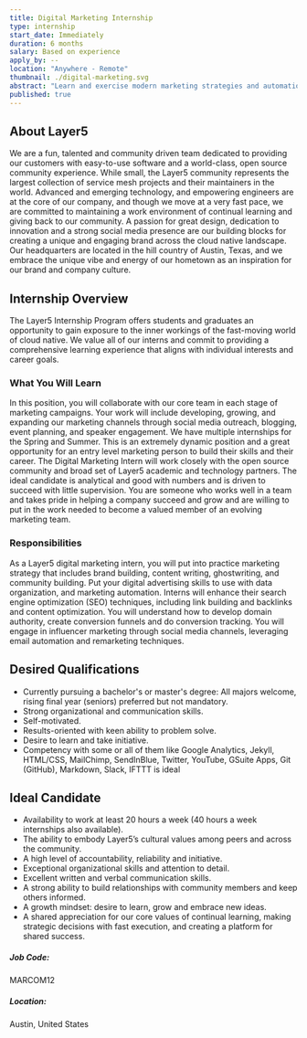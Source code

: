 ```yaml
---
title: Digital Marketing Internship
type: internship
start_date: Immediately
duration: 6 months
salary: Based on experience
apply_by: --
location: "Anywhere - Remote"
thumbnail: ./digital-marketing.svg
abstract: "Learn and exercise modern marketing strategies and automation as a Layer5 Digital Marketing Intern."
published: true
---
```




<CareerWrapper>
    <div className="body-sections">
        <h2 className="body-headers">About Layer5</h2>
        <p>
            We are a fun, talented and community driven team dedicated to providing our customers with easy-to-use software and a world-class,
            open source community experience. While small, the Layer5 community represents the largest collection of service mesh
            projects and their maintainers in the world. Advanced and emerging technology, and empowering engineers are at the core
            of our company, and though we move at a very fast pace, we are committed to maintaining a work environment of continual
            learning and giving back to our community. A passion for great design, dedication to innovation and a strong social media
            presence are our building blocks for creating a unique and engaging brand across the cloud native landscape. Our headquarters
            are located in the hill country of Austin, Texas, and we embrace the unique vibe and energy of our hometown as an inspiration
            for our brand and company culture.
        </p>
    </div>
    <div className="body-sections">
        <h2 className="body-headers">Internship Overview</h2>
        <p>
            The Layer5 Internship Program offers students and graduates an opportunity to gain exposure to the inner workings of the
            fast-moving world of cloud native. We value all of our interns and commit to providing a comprehensive learning experience that
            aligns with individual interests and career goals.
        </p>
        <h3>What You Will Learn</h3>
        <p>
            In this position, you will collaborate with our core team in each stage of marketing campaigns. Your work will include developing,
            growing, and expanding our marketing channels through social media outreach, blogging, event planning, and speaker engagement.
            We have multiple internships for the Spring and Summer. This is an extremely dynamic position and a great opportunity for an entry
            level marketing person to build their skills and their career. The Digital Marketing Intern will work closely with the open source
            community and broad set of Layer5 academic and technology partners. The ideal candidate is analytical and good with numbers and is
            driven to succeed with little supervision. You are someone who works well in a team and takes pride in helping a company succeed and
            grow and are willing to put in the work needed to become a valued member of an evolving marketing team.
        </p>
        <h3>Responsibilities</h3>
        <p>
            As a Layer5 digital marketing intern, you will put into practice marketing strategy that includes brand building,
            content writing, ghostwriting, and community building. Put your digital advertising skills to use with data organization,
            and marketing automation.
            Interns will enhance their search engine optimization (SEO) techniques, including link building and backlinks
            and content optimization. You will understand how to develop domain authority, create conversion funnels and do
            conversion tracking. You will engage in influencer marketing through social media channels, leveraging email
            automation and remarketing techniques.
        </p>
    </div>
    <div className="qualification-section body-sections">
        <Col xs={12} lg={6} className="qualification-col">
            <h2 className="body-headers">Desired Qualifications</h2>
            <ul>
                <li>Currently pursuing a bachelor's or master's degree: All majors welcome, rising final year (seniors) preferred but not mandatory.</li>
                <li>Strong organizational and communication skills.</li>
                <li>Self-motivated.</li>
                <li>Results-oriented with keen ability to problem solve.</li>
                <li>Desire to learn and take initiative.</li>
                <li>Competency with some or all of them like Google Analytics, Jekyll, HTML/CSS, MailChimp, SendInBlue, Twitter, YouTube, GSuite Apps, Git (GitHub), Markdown, Slack, IFTTT is ideal</li>
            </ul>
        </Col>
        <Col xs={12} lg={6} className="qualification-col">
            <h2 className="body-headers">Ideal Candidate</h2>
            <ul>
                <li>Availability to work at least 20 hours a week (40 hours a week internships also available).</li>
                <li>The ability to embody Layer5’s cultural values among peers and across the community.</li>
                <li>A high level of accountability, reliability and initiative.</li>
                <li>Exceptional organizational skills and attention to detail.</li>
                <li>Excellent written and verbal communication skills.</li>
                <li>A strong ability to build relationships with community members and keep others informed.</li>
                <li>A growth mindset: desire to learn, grow and embrace new ideas.</li>
                <li>A shared appreciation for our core values of continual learning, making strategic decisions with fast execution, and creating a platform for shared success.</li>
            </ul>
        </Col>
    </div>
    <div className="job-details-footer">
        <span>
            <h5>Job Code:</h5>
            <p>MARCOM12</p>
        </span>
        <span>
            <h5>Location:</h5>
            <p>Austin, United States</p>
        </span>
    </div>
    <PositionApply />
</CareerWrapper>
